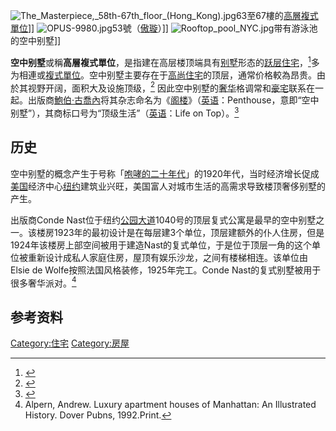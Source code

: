 [[File:The_Masterpiece,_58th-67th_floor_(Hong_Kong).jpg|thumb]]63至67樓的[[高層複式單位|高層複式單位]]]]
[[File:OPUS-9980.jpg|thumb]]53號（[[傲璇|傲璇]]）]]
[[File:Rooftop_pool_NYC.jpg|thumb]]带有游泳池的空中别墅]]

'''空中别墅'''或稱'''高層複式單位'''，是指建在高层楼顶端具有[[别墅|别墅]]形态的[[跃层|跃层]][[住宅|住宅]]，<ref>{{Cite web |url=http://bj.house.sina.com.cn/sp_ad/2006-02-26/09131413.html |title=什么是空中别墅？ |access-date=2008-12-12 |archive-date=2013-10-23 |archive-url=https://web.archive.org/web/20131023060624/http://bj.house.sina.com.cn/sp_ad/2006-02-26/09131413.html |dead-url=no }}</ref>多为相連或[[複式單位|複式單位]]。空中别墅主要存在于[[高尚住宅|高尚住宅]]的顶层，通常价格較為昂贵。由於其视野开阔，面积大及设施顶级，<ref name=Kim>{{Cite web |url=http://www.realestatejournal.com/columnists/retreats/20051109-retreats.html |title=Kim, Lauren Baier "Through the roof: Luxury -Penthouse condos" ''Wall Street Journal Real Estate'' (November 9, 2005) |accessdate=2013-10-22 |archive-date=2009-03-05 |archive-url=https://web.archive.org/web/20090305053250/http://www.realestatejournal.com/columnists/retreats/20051109-retreats.html |dead-url=yes }}</ref> 因此空中别墅的[[奢华|奢华]]格调常和[[豪宅|豪宅]]联系在一起。出版商[[鮑伯·古喬內|鮑伯·古喬內]]将其杂志命名为《[[閣樓_(雜誌)|阁楼]]》（[[英语|英语]]：Penthouse，意即“空中别墅”），其商标口号为“顶级生活”（[[英语|英语]]：Life on Top）。<ref>{{Cite web |url=http://tess2.uspto.gov/bin/showfield?f=doc&state=4010:h8e2ms.2.2 |title="Life on Top" USPTO #77653907 |accessdate=2013-10-22 |archive-date=2017-01-16 |archive-url=https://web.archive.org/web/20170116031602/http://tess2.uspto.gov/bin/showfield?f=doc&state=4010:h8e2ms.2.2 |dead-url=yes }}</ref>

== 历史 ==
空中别墅的概念产生于号称「[[咆哮的二十年代|咆哮的二十年代]]」的1920年代，当时经济增长促成[[美国|美国]]经济中心[[纽约|纽约]]建筑业兴旺，美国富人对城市生活的高需求导致楼顶奢侈别墅的产生。

出版商Conde Nast位于纽约[[公园大道|公园大道]]1040号的顶层复式公寓是最早的空中别墅之一。该楼房1923年的最初设计是在每层建3个单位，顶层建额外的仆人住房，但是1924年该楼房上部空间被用于建造Nast的复式单位，于是位于顶层一角的这个单位被重新设计成私人家庭住房，屋顶有娱乐沙龙，之间有楼梯相连。该单位由Elsie de Wolfe按照法国风格装修，1925年完工。Conde Nast的复式别墅被用于很多奢华派对。<ref>Alpern, Andrew. Luxury apartment houses of Manhattan: An Illustrated History. Dover Pubns, 1992.Print.</ref>

== 参考资料 ==
{{reflist}}

[[Category:住宅|Category:住宅]]
[[Category:房屋|Category:房屋]]